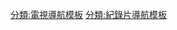 {{noteTA
|1= zh-cn:宇宙时空之旅; zh-hk:宇宙時空之旅; zh-tw:宇宙大探索;
|2= zh-tw:尼爾; zh-hk:奈爾; zh-cn:尼尔;
|3= zh-tw:佇立銀河; zh-hk:身處銀河; zh-cn:立于银河;
|4= zh-tw:生命河流; zh-hk:分子作的事; zh-cn:分子做的事;
|5= zh-tw:識者無懼; zh-hk:當知識征服恐懼; zh-cn:知者无惧;
|6= zh-tw:天空幻影; zh-hk:滿天幻影; zh-cn:漫天幻影;
|7= zh-tw:光線之謎; zh-hk:光的祕密; zh-cn:光的秘密;
|8= zh-tw:生命深處; zh-hk:層層深入; <!---暂缺cn译名--->
|9= zh-tw:無塵空間; zh-hk:無塵淨室; zh-cn:无尘净室;
|10= zh-tw:地球失落的世界; zh-hk:地球失落境地; zh-cn:消失的世界;
|11= zh-tw:電學大師; zh-hk:電力男孩; <!---暂缺cn译名--->
|12= zh-tw:不朽生命; zh-hk:永生; <!---暂缺cn译名--->
|13= zh-tw:未來願景; zh-hk:解放世界; zh-cn:未来愿景;
|14= zh-tw:無懼黑暗; zh-hk:黑暗無懼; <!---暂缺cn译名--->
|15 = zh-hans:宇宙时空之旅：未知世界; zh-hant:宇宙時空之旅：未知世界;
}}

{{Navbox
| name       = 宇宙大探索
| title      = 《[[宇宙大探索]]》-{zh-hans: ; zh-hant: ;zh-hk:（又譯《探索宇宙》）;}-
| state      = {{{state|autocollapse}}}
| bodyclass  = hlist
| image = [[圖像:NGC7293 (2004).jpg|60px|螺旋星雲]]
<!---替代圖片
| image = [[圖像:Comets Kick up Dust in Helix Nebula (PIA09178).jpg|60px|螺旋星雲(紅外線)]]
| image = [[圖像:NGC6543.jpg|60px|貓眼星雲]]
--->

| above =
* [[安·德魯彥]]（作者）
* {{link-en|史蒂芬·索特|Steven Soter}}（作者）
* [[奈爾·德葛拉司·泰森]]（主持人）
* [[賽斯·麥克法蘭]]（[[執行製作]]）
* 《[[宇宙时空之旅：未知世界]]》（续集）

| group1     = 各集標題
| list1      = 
* "{{link-en|佇立銀河|Standing Up in the Milky Way}}"
* "{{link-en|生命河流|Some of the Things That Molecules Do}}"
* "{{link-en|識者無懼|When Knowledge Conquered Fear}}"
* "{{link-en|天空幻影|A Sky Full of Ghosts}}"
* "{{link-en|光線之謎|Hiding in the Ligh}}"
* "{{link-en|生命深處|Deeper, Deeper, Deeper Still}}"
* "{{link-en|無塵空間|The Clean Room}}"
* "{{link-en|太陽姊妹|Sisters of the Sun}}"
* "{{link-en|地球失落的世界|The Lost Worlds of Planet Earth}}"
* "{{link-en|電學大師|The Electric Boy}}"
* "{{link-en|不朽生命|The Immortals (Cosmos: A Spacetime Odyssey)}}"
* "{{link-en|未來願景|The World Set Free (Cosmos: A Spacetime Odyssey)}}"
* "{{link-en|無懼黑暗|Unafraid of the Dark}}"

| group2 = 前作
| list2  = 
* 《{{link-en|宇宙：個人遊記|Cosmos: A Personal Voyage}}》
* [[卡爾·愛德華·薩根]]

| group3 = 相關
| list3  = 
* {{link-en|宇宙曆|Cosmic Calendar}}
* [[地球在宇宙中的位置]]
* [[大霹靂]]
* [[大滅絕]]
* [[生物演化]]
* [[生命起源]]
* [[天體生物學]]
* [[泛種論]]
* [[地球歷史]]
* [[地球年齡]]
* [[古地理學]]
* [[大陸漂移學說]]
* [[多峇巨災理論]]
* [[科學革命]]
* [[原子]]
* [[微中子]]
* [[測不準原理]]
* [[溫室效應]]
* [[全球暖化]]
* [[太陽能]]
* {{link-en|黛安娜計劃|Project Diana}}
* [[阿波羅計劃]]
* [[光速]]
* [[黑洞]]
* [[恆星光譜]]
* [[恆星演化]]
* [[亞歷山卓圖書館]]
* [[星系自轉問題]]
* [[暗物質]]
* [[淡藍小點]]
* [[科學精神]]

| group4 = 偉人故事
| list4  = 
* [[喬爾丹諾·布魯諾]]
* [[愛德蒙·哈雷]]
* [[艾薩克·牛頓]]
* [[墨子]]
* [[伊本·海桑]]
* [[威廉·赫歇耳]]
* [[約翰·赫歇耳]]
* [[約瑟夫·夫朗和斐]]
* [[泰利斯]]
* [[德謨克利特]]
* [[克萊爾·派特森]]
* [[安妮·坎農]]
* [[亨麗愛塔·勒維特]]
* [[塞西莉亞·佩恩]]
* [[麥可·法拉第]]
* [[詹姆士·克拉克·麥克斯威爾]]
* [[韓弗瑞·戴維]]
* [[阿爾弗雷德·韋格納]]
* [[瑪麗·薩普]]
* {{link-fr|奧古斯丁·慕修|Augustin Mouchot}}
* {{link-en|法蘭克·休曼|Frank Shuman}}
* [[維克托·赫斯]]
* [[薇拉·魯賓]]

| group5 = 劇組
| list5  = 
* [[福斯廣播公司]]
* {{link-en|Fuzzy Door Productions|Fuzzy Door Productions}}
* [[國家地理頻道]]

| below = 
* {{Icon|Portal}} [[Portal:科學]]
* {{Icon|Portal}} [[Portal:天文學]]
* {{Icon|Portal}} [[Portal:地球科學]]
}}
<noinclude>
{{摺疊選項}}
[[分類:電視導航模板]]
[[分類:紀錄片導航模板]]
</noinclude>